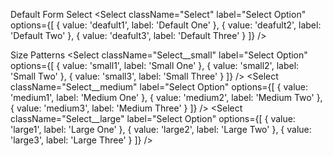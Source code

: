 
<Rhythm>

<Heading level="h3">Default Form Select</Heading>
<Select 
  className="Select"
  label="Select Option"
  options={[
    { value: 'deafult1', label: 'Default One' },
    { value: 'deafult2', label: 'Default Two' },
    { value: 'deafult3', label: 'Default Three' }
  ]}
/>

<Heading level="h3">Size Patterns</Heading> 
<Select 
  className="Select__small"
  label="Select Option"
  options={[
    { value: 'small1', label: 'Small One' },
    { value: 'small2', label: 'Small Two' },
    { value: 'small3', label: 'Small Three' }
  ]}
/>
<Select 
  className="Select__medium"
  label="Select Option"
  options={[
    { value: 'medium1', label: 'Medium One' },
    { value: 'medium2', label: 'Medium Two' },
    { value: 'medium3', label: 'Medium Three' }
  ]}
/>
<Select 
  className="Select__large"
  label="Select Option"
  options={[
    { value: 'large1', label: 'Large One' },
    { value: 'large2', label: 'Large Two' },
    { value: 'large3', label: 'Large Three' }
  ]}
/>

</Rhythm>


  

 
  
